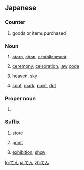 ==Japanese==

===Counter===
{{ja-pos|counter}}

# {{ja-def|点}} goods or items purchased

===Noun===
{{ja-noun|h|rom=ten}}

# {{ja-def|店}} [[store]], [[shop]], [[establishment]]
# {{ja-def|典}} [[ceremony]], [[celebration]], [[law]] [[code]]
# {{ja-def|天}} [[heaven]], [[sky]]
# {{ja-def|点}} [[spot]], [[mark]], [[point]], [[dot]]

===Proper noun===
{{ja-pos|proper}}

# {{ja-def|一}} {{given name|male|lang=ja}}

===Suffix===
{{ja-pos|suffix}}

# {{ja-def|店}} [[store]]
# {{ja-def|点}} [[point]]
# {{ja-def|展}} [[exhibition]], [[show]]

[[lo:てん]]
[[ja:てん]]
[[zh:てん]]